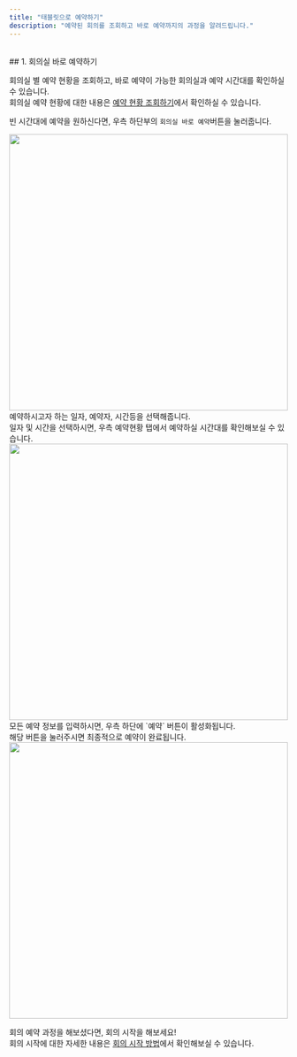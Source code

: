 ```yaml
---
title: "태블릿으로 예약하기"
description: "예약된 회의를 조회하고 바로 예약까지의 과정을 알려드립니다."
---
```


<br />
## 1. 회의실 바로 예약하기

회의실 별 예약 현황을 조회하고, 바로 예약이 가능한 회의실과 예약 시간대를 확인하실 수 있습니다.<br/>
회의실 예약 현황에 대한 내용은 [예약 현황 조회하기](https://mile.mintlify/tablet/show)에서 확인하실 수 있습니다.

빈 시간대에 예약을 원하신다면, 우측 하단부의 `회의실 바로 예약`버튼을 눌러줍니다.

<img src="/images/tablet/book/tablet/img1.png" width="100%" height="500" />
<br />
예약하시고자 하는 일자, 예약자, 시간등을 선택해줍니다. <br />
일자 및 시간을 선택하시면, 우측 예약현황 탭에서 예약하실 시간대를 확인해보실 수 있습니다.
<img src="/images/tablet/book/tablet/img2.png" width="100%" height="500" />

<br />
모든 예약 정보를 입력하시면, 우측 하단에 `예약` 버튼이 활성화됩니다. <br />
해당 버튼을 눌러주시면 최종적으로 예약이 완료됩니다.
<img src="/images/tablet/book/tablet/img3.png" width="100%" height="500" />

<br />

회의 예약 과정을 해보셨다면, 회의 시작을 해보세요!<br />
회의 시작에 대한 자세한 내용은 [회의 시작 방법](https://mile.mintlify.app/tablet/setting/noshow)에서 확인해보실 수 있습니다.
